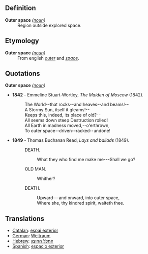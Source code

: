 ==Definition==
;'''Outer space''' ''([[noun]])'' 
: Region outside explored space.
==Etymology==
;'''Outer space''' ''([[noun]])'' 
:From english ''[[outer]]'' and ''[[space]]''.
==Quotations==
;'''Outer space''' ''([[noun]])'' 
*'''1842''' - Emmeline Stuart-Wortley, ''The Maiden of Moscow'' (1842).
*:The World--that rocks--and heaves--and beams!--
*:A Stormy Sun, itself it gleams!--
*:Keeps this, indeed, its place of old?--
*:All seems down steep Destruction rolled!
*:All Earth in madness moved,--o'erthrown,
*:To outer space--driven--racked--undone!
*'''1849''' - Thomas Buchanan Read, ''Lays and ballads'' (1849).
*:DEATH.
*::What they who find me make me---Shall we go?
*:OLD MAN.
*::Whither?
*:DEATH.
*::Upward---and onward, into outer space,
*::Where she, thy kindred spirit, waiteth thee.
==Translations==
*[[Catalan]]: [[espai exterior]]
*[[German]]: [[Weltraum]]
*[[Hebrew]]: [[החלל החיצון]]
*[[Spanish]]: [[espacio exterior]]